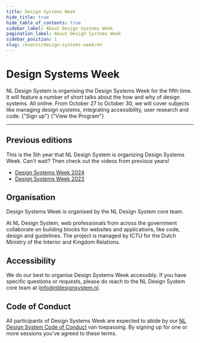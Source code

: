 ```yaml
---
title: Design Systems Week
hide_title: true
hide_table_of_contents: true
sidebar_label: About Design Systems Week
pagination_label: About Design Systems Week
sidebar_position: 1
slug: /events/design-systems-week/en
---
```



# Design Systems Week

<Paragraph lead>
  NL Design System is organising the Design Systems Week for the fifth time. It will feature a number of short talks
  about the how and why of design systems. All online. From October 27 to October 30, we will cover subjects like
  managing design systems, integrating accessibility, user research and code.
</Paragraph>

<ActionGroup>
  <ButtonLink href="/events/design-systems-week/en/sign-up" appearance="primary-action">
    {"Sign up"}
    <IconChevronRight />
  </ButtonLink>
  <ButtonLink href="/events/design-systems-week/en/sign-up" appearance="secondary-action">
    {"View the Program"}
    <IconChevronRight />
  </ButtonLink>
</ActionGroup>

---

## Previous editions

This is the 5th year that NL Design System is organizing Design Systems Week. Can't wait? Then check out the videos from previous years!

- [Design Systems Week 2024](/events/design-systems-week-2024/en/program)
- [Design Systems Week 2023](/events/design-systems-week-2023/en/program)

## Organisation

Design Systems Week is organised by the NL Design System core team.

At NL Design System, web professionals from across the government collaborate on building blocks for websites and applications, like code, design and guidelines. The project is managed by ICTU for the Dutch Ministry of the Interior and Kingdom Relations.

## Accessibility

We do our best to organise Design Systems Week accessibly. If you have specific questions or requests, please do reach to the NL Design System core team at i[info@nldesignsystem.nl](mailto:info@nldesignsystem.nl).

## Code of Conduct

All participants of Design Systems Week are expected to abide by our [NL Design System Code of Conduct](https://github.com/nl-design-system/.github/blob/main/CODE_OF_CONDUCT.md) van toepassing. By signing up for one or more sessions you've agreed to these terms.
